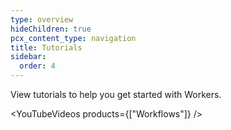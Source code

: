 ```yaml
---
type: overview
hideChildren: true
pcx_content_type: navigation
title: Tutorials
sidebar:
  order: 4
---
```



View <GlossaryTooltip term="tutorial">tutorials</GlossaryTooltip> to help you get started with Workers.

<YouTubeVideos products={["Workflows"]} />
